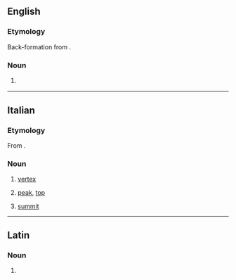 {{also|vértice}}

==English==

===Etymology===
Back-formation from {{m|en|vertices}}.

===Noun===
{{en-noun}}

# {{lb|en|non-standard}} {{alternative form of|vertex|lang=en}}

----

==Italian==

===Etymology===
From {{der|it|la|vertex}}.

===Noun===
{{it-noun|m}}

# {{lb|it|geometry}} [[vertex]]
# {{lb|it|also|figuratively}} [[peak]], [[top]]
#: {{syn|it|vetta}}
# {{lb|it|by extension|politics}} [[summit]]

----

==Latin==

===Noun===
{{la-noun-form|vertice}}

# {{inflection of|vertex||abl|s|lang=la}}